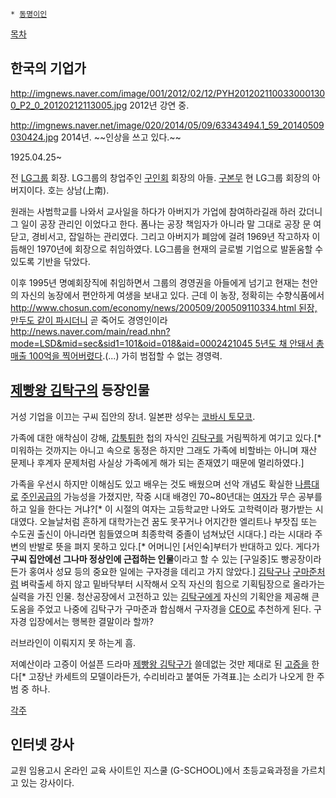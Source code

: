  * [[동명이인]]

[[목차]]
== 한국의 기업가 ==
http://imgnews.naver.com/image/001/2012/02/12/PYH2012021100330001300_P2_0_20120212113005.jpg
2012년 강연 중.

http://imgnews.naver.net/image/020/2014/05/09/63343494.1_59_20140509030424.jpg
2014년. ~~인상을 쓰고 있다.~~

1925.04.25~ 

전 [[LG그룹]] 회장. LG그룹의 창업주인 [[구인회]] 회장의 아들. [[구본무]] 현 LG그룹 회장의 아버지이다. 호는 상남(上南).

원래는 사범학교를 나와서 교사일을 하다가 아버지가 가업에 참여하라길래 하러 갔더니 그 일이 공장 관리인 이었다고 한다. 폼나는 공장 책임자가 아니라 말 그대로 공장 문 여닫고, 경비서고, 잡일하는 관리였다. 그리고 아버지가 폐암에 걸려 1969년 작고하자 이듬해인 1970년에 회장으로 취임하였다. LG그룹을 현재의 글로벌 기업으로 발돋움할 수 있도록 기반을 닦았다.

이후 1995년 명예회장직에 취임하면서 그룹의 경영권을 아들에게 넘기고 현재는 천안의 자신의 농장에서 편안하게 여생을 보내고 있다. 근데 이 농장, 정확히는 수향식품에서 [[http://www.chosun.com/economy/news/200509/200509110334.html 된장, 만두도 같이 파시더니]] 곧 죽어도 경영인이라 [[http://news.naver.com/main/read.nhn?mode=LSD&mid=sec&sid1=101&oid=018&aid=0002421045 5년도 채 안돼서 총매출 100억을 찍어버렸다]].(...) 가히 범접할 수 없는 경영력.

== [[제빵왕 김탁구]]의 등장인물 ==
거성 기업을 이끄는 구씨 집안의 장녀. 일본판 성우는 [[코바시 토모코]].

가족에 대한 애착심이 강해, [[갑툭튀]]한 첩의 자식인 [[김탁구]]를 거림찍하게 여기고 있다.[* 미워하는 것까지는 아니고 속으로 동정은 하지만 그래도 가족에 비할바는 아니며 재산 문제나 후계자 문제처럼 사실상 가족에게 해가 되는 존재였기 때문에 멀리하였다.]

가족을 우선시 하지만 이해심도 있고 배우는 것도 배웠으며 선악 개념도 확실한 [[나름]]대로 [[주인공]]급의 가능성을 가졌지만, 작중 시대 배경인 70~80년대는 [[여자]]가 무슨 공부를 하고 일을 한다는 거냐?[* 이 시절의 여자는 고등학교만 나와도 고학력이라 평가받는 시대였다. 오늘날처럼 흔하게 대학가는건 꿈도 못꾸거나 어지간한 엘리트나 부잣집 또는 수도권 출신이 아니라면 힘들였으며 최종학력 중졸이 넘쳐났던 시대다.] 라는 시대라 주변의 반발로 뜻을 펴지 못하고 있다.[* 어머니인 [서인숙]부터가 반대하고 있다. 게다가 '''구씨 집안에선 그나마 정상인에 근접하는 인물'''이라고 할 수 있는 [구일중]도 빵공장이라든가 홍여사 성묘 등의 중요한 일에는 구자경을 데리고 가지 않았다.] [[김탁구]]나 [[구마준]]처럼 벼락출세 하지 않고 밑바닥부터 시작해서 오직 자신의 힘으로 기획팀장으로 올라가는 실력을 가진 인물. 청산공장에서 고전하고 있는 [[김탁구]]에게 자신의 기획안을 제공해 큰 도움을 주었고 나중에 김탁구가 구마준과 합심해서 구자경을 [[CEO]]로 추천하게 된다. 구자경 입장에서는 행복한 결말이라 할까?

러브라인이 이뤄지지 못 하는게 흠.

저예산이라 고증이 어설픈 드라마 [[제빵왕 김탁구]]가 쓸데없는 것만 제대로 된 [[고증]]을 한다[* 고장난 카세트의 모델이라든가, 수리비라고 붙여둔 가격표.]는 소리가 나오게 한 주범 중 하나.

[[각주]]

== 인터넷 강사 ==
교원 임용고시 온라인 교육 사이트인 지스쿨 (G-SCHOOL)에서 초등교육과정을 가르치고 있는 강사이다.
